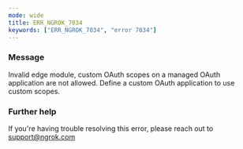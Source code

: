 ```yaml
---
mode: wide
title: ERR_NGROK_7034
keywords: ["ERR_NGROK_7034", "error 7034"]
---
```


### Message

Invalid edge module, custom OAuth scopes on a managed OAuth application are not allowed. Define a custom OAuth application to use custom scopes.

### Further help

If you're having trouble resolving this error, please reach out to [support@ngrok.com](mailto:support@ngrok.com?subject=Help%20with%20ERR_NGROK_7034)

